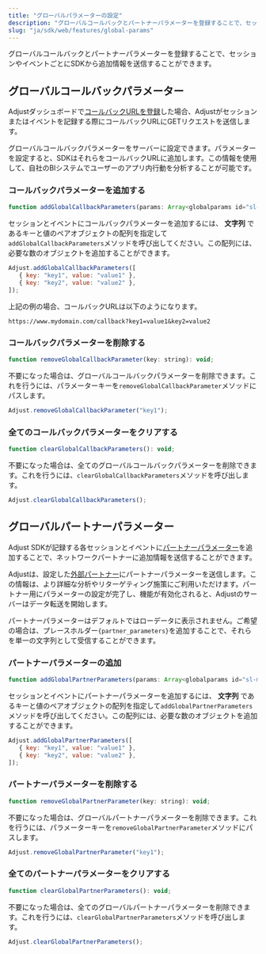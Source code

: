 ```yaml
---
title: "グローバルパラメーターの設定"
description: "グローバルコールバックとパートナーパラメーターを登録することで、セッションやイベントごとにSDKから追加情報を送信することができます。"
slug: "ja/sdk/web/features/global-params"
---
```


グローバルコールバックとパートナーパラメーターを登録することで、セッションやイベントごとにSDKから追加情報を送信することができます。

## グローバルコールバックパラメーター

Adjustダッシュボードで[コールバックURLを登録](https://help.adjust.com/ja/article/set-up-callbacks)した場合、Adjustがセッションまたはイベントを記録する際にコールバックURLにGETリクエストを送信します。

グローバルコールバックパラメーターをサーバーに設定できます。パラメーターを設定すると、SDKはそれらをコールバックURLに追加します。この情報を使用して、自社のBIシステムでユーザーのアプリ内行動を分析することが可能です。

### コールバックパラメーターを追加する

```js
function addGlobalCallbackParameters(params: Array<globalparams id="sl-md0000000">): void;
```

セッションとイベントにコールバックパラメーターを追加するには、 **文字列** であるキーと値のペアオブジェクトの配列を指定して`addGlobalCallbackParameters`メソッドを呼び出してください。この配列には、必要な数のオブジェクトを追加することができます。

```js
Adjust.addGlobalCallbackParameters([
   { key: "key1", value: "value1" },
   { key: "key2", value: "value2" },
]);
```

上記の例の場合、コールバックURLは以下のようになります。

```text
https://www.mydomain.com/callback?key1=value1&key2=value2
```

### コールバックパラメーターを削除する

```js
function removeGlobalCallbackParameter(key: string): void;
```

不要になった場合は、グローバルコールバックパラメーターを削除できます。これを行うには、パラメーターキーを`removeGlobalCallbackParameter`メソッドにパスします。

```js
Adjust.removeGlobalCallbackParameter("key1");
```

### 全てのコールバックパラメーターをクリアする

```js
function clearGlobalCallbackParameters(): void;
```

不要になった場合は、全てのグローバルコールバックパラメーターを削除できます。これを行うには、`clearGlobalCallbackParameters`メソッドを呼び出します。

```js
Adjust.clearGlobalCallbackParameters();
```

## グローバルパートナーパラメーター

Adjust SDKが記録する各セッションとイベントに[パートナーパラメーター](https://help.adjust.com/ja/article/data-sharing-ad-network#map-parameters)を追加することで、ネットワークパートナーに追加情報を送信することができます。

Adjustは、設定した[外部パートナー](https://help.adjust.com/ja/article/integrated-partners)にパートナーパラメーターを送信します。この情報は、より詳細な分析やリターゲティング施策にご利用いただけます。パートナー用にパラメーターの設定が完了し、機能が有効化されると、Adjustのサーバーはデータ転送を開始します。

<Callout type="note">

パートナーパラメーターはデフォルトではローデータに表示されません。ご希望の場合は、プレースホルダー`{partner_parameters}`を追加することで、それらを単一の文字列として受信することができます。

</Callout>

### パートナーパラメーターの追加

```js
function addGlobalPartnerParameters(params: Array<globalparams id="sl-md0000000">): void;
```

セッションとイベントにパートナーパラメーターを追加するには、 **文字列** であるキーと値のペアオブジェクトの配列を指定して`addGlobalPartnerParameters`メソッドを呼び出してください。この配列には、必要な数のオブジェクトを追加することができます。

```js
Adjust.addGlobalPartnerParameters([
   { key: "key1", value: "value1" },
   { key: "key2", value: "value2" },
]);
```

### パートナーパラメーターを削除する

```js
function removeGlobalPartnerParameter(key: string): void;
```

不要になった場合は、グローバルパートナーパラメーターを削除できます。これを行うには、パラメーターキーを`removeGlobalPartnerParameter`メソッドにパスします。

```js
Adjust.removeGlobalPartnerParameter("key1");
```

### 全てのパートナーパラメーターをクリアする

```js
function clearGlobalPartnerParameters(): void;
```

不要になった場合は、全てのグローバルパートナーパラメーターを削除できます。これを行うには、`clearGlobalPartnerParameters`メソッドを呼び出します。

```js
Adjust.clearGlobalPartnerParameters();
```
